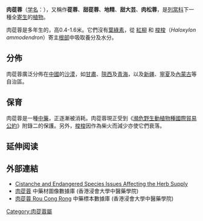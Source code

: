 {{Speciesbox
| name = 肉蓯蓉
| genus = Cistanche
| species = deserticola
| authority = Ma
}}

'''肉蓯蓉'''（[[学名|学名]]：''{{lang|la|Cistanche deserticola}}''），又稱作'''蓯蓉'''、'''甜蓯蓉'''、'''地精'''、'''甜大芸'''、'''肉松蓉'''，是[[列當科|列當科]]下一種全[[寄生|寄生]]的[[植物|植物]]。

肉蓯蓉是多年生的，高0.4-1.6米。它們沒有[[葉綠素|葉綠素]]，從 [[多枝柽柳|紅柳]] 和 [[梭梭|梭梭]]（''Haloxylon ammodendron''）寄主[[根|根部]]中吸取養分及水分。

==分佈==
肉蓯蓉廣泛分佈在[[中國|中國]]的[[沙漠|沙漠]]，如[[甘肅|甘肅]]、[[陝西|陝西]]及[[青海|青海]]，以及[[新疆|新疆]]、[[寧夏|寧夏]]及[[內蒙古|內蒙古]]等自治區。

==保育==
肉蓯蓉是一種[[中藥|中藥]]，正逐漸被消耗。肉蓯蓉現正受到《[[瀕危野生動植物種國際貿易公約|瀕危野生動植物種國際貿易公約]]》附錄二的保護。另外，[[梭梭|梭梭]]因作為柴火而減少亦使它們衰落。

== 延伸阅读 ==
{{Wikisource further reading}}

==外部連結==
* [http://www.itmonline.org/arts/cistanche.htm Cistanche and Endangered Species Issues Affecting the Herb Supply]
*[https://sys01.lib.hkbu.edu.hk/cmed/mmid/detail.php?pid=B00283 肉蓯蓉] 中藥材圖像數據庫  (香港浸會大學中醫藥學院) {{zh}}{{en}} 
* [http://libproject.hkbu.edu.hk/was40/outline?page=1&channelid=44273&searchword=%E8%82%89%E8%93%AF%E8%93%89&sortfield=+name_chi_sort 肉蓯蓉 Rou Cong Rong] 中藥標本數據庫 (香港浸會大學中醫藥學院) {{zh-hant}}{{en}}
{{Taxonbar|from=Q5122273}}

[[Category:肉蓯蓉屬|Category:肉蓯蓉屬]]